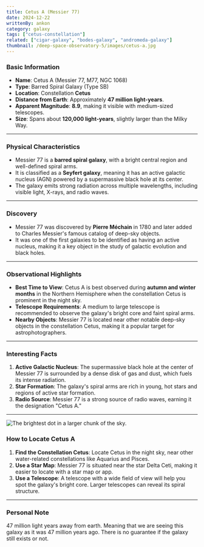 ```yaml
---
title: Cetus A (Messier 77)
date: 2024-12-22
writtenBy: ankon
category: galaxy
tags: ["cetus-constellation"]
related: ["cigar-galaxy", "bodes-galaxy", "andromeda-galaxy"]
thumbnail: /deep-space-observatory-5/images/cetus-a.jpg
---
```


<Highlight title="Cetus A (Messier 77)" subtitle="A Barred Spiral Galaxy in the Constellation Cetus" />

### **Basic Information**
- **Name**: Cetus A (Messier 77, M77, NGC 1068)
- **Type**: Barred Spiral Galaxy (Type SB)
- **Location**: Constellation **Cetus**
- **Distance from Earth**: Approximately **47 million light-years**.
- **Apparent Magnitude**: **8.9**, making it visible with medium-sized telescopes.
- **Size**: Spans about **120,000 light-years**, slightly larger than the Milky Way.

---

### **Physical Characteristics**
- Messier 77 is a **barred spiral galaxy**, with a bright central region and well-defined spiral arms.
- It is classified as a **Seyfert galaxy**, meaning it has an active galactic nucleus (AGN) powered by a supermassive black hole at its center.
- The galaxy emits strong radiation across multiple wavelengths, including visible light, X-rays, and radio waves.

---

### **Discovery**
- Messier 77 was discovered by **Pierre Méchain** in 1780 and later added to Charles Messier's famous catalog of deep-sky objects.
- It was one of the first galaxies to be identified as having an active nucleus, making it a key object in the study of galactic evolution and black holes.

---

### **Observational Highlights**
- **Best Time to View**: Cetus A is best observed during **autumn and winter months** in the Northern Hemisphere when the constellation Cetus is prominent in the night sky.
- **Telescope Requirements**: A medium to large telescope is recommended to observe the galaxy's bright core and faint spiral arms.
- **Nearby Objects**: Messier 77 is located near other notable deep-sky objects in the constellation Cetus, making it a popular target for astrophotographers.

---

### **Interesting Facts**
1. **Active Galactic Nucleus**: The supermassive black hole at the center of Messier 77 is surrounded by a dense disk of gas and dust, which fuels its intense radiation.
2. **Star Formation**: The galaxy's spiral arms are rich in young, hot stars and regions of active star formation.
3. **Radio Source**: Messier 77 is a strong source of radio waves, earning it the designation "Cetus A."

---

![The brightest dot in a larger chunk of the sky.](/deep-space-observatory-5/images/cetus-a-1.JPG)
### **How to Locate Cetus A**
1. **Find the Constellation Cetus**: Locate Cetus in the night sky, near other water-related constellations like Aquarius and Pisces.
2. **Use a Star Map**: Messier 77 is situated near the star Delta Ceti, making it easier to locate with a star map or app.
3. **Use a Telescope**: A telescope with a wide field of view will help you spot the galaxy's bright core. Larger telescopes can reveal its spiral structure.

---

### **Personal Note**
47 million light years away from earth. Meaning that we are seeing this galaxy as it was 47 million years ago.
There is no guarantee if the galaxy still exists or not.
